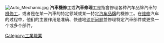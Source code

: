 {{Expand language|1=en|time=2021-04-10T09:55:09+00:00}}
[[File:Auto_Mechanic.jpg|thumb]]
'''汽車機修工'''或'''汽車修理工'''是指會修理各种汽车品牌汽車的[[機修工|機修工]]，或者是在某一汽車的特定领域或某一特定[[汽车|汽车]][[品牌|品牌]]的機修工。在[[維護|维修]]汽车的过程中，他们的主要作用是准确、快速地[[診斷_(工程)|诊断问题]]並修理特定汽車部件或更换一个或多个部件。

[[Category:工業職業|Category:工業職業]]